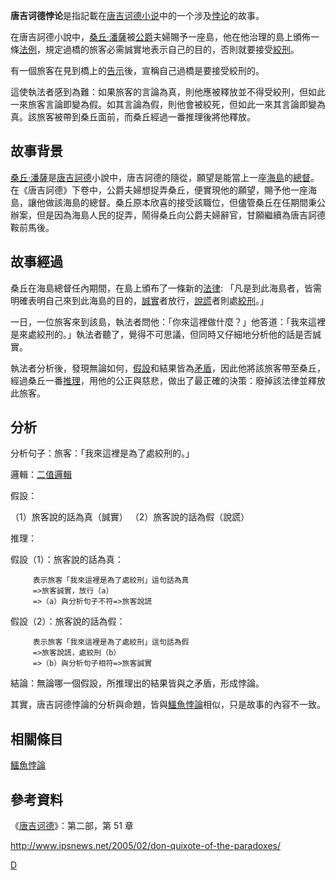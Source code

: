 
'''唐吉诃德悖论'''是指記載在[[唐吉诃德|唐吉诃德]][[小说|小说]]中的一个涉及[[悖论|悖论]]的故事。

在唐吉訶德小說中，[[桑丘·潘薩|桑丘·潘薩]]被[[公爵|公爵]]夫婦賜予一座島，他在他治理的島上頒佈一條[[法例|法例]]，規定過橋的旅客必需誠實地表示自己的目的，否則就要接受[[絞刑|絞刑]]。

有一個旅客在見到橋上的[[告示|告示]]後，宣稱自己過橋是要接受絞刑的。

這使執法者感到為難：如果旅客的言論為真，則他應被釋放並不得受絞刑，但如此一來旅客言論即變為假。如其言論為假，則他會被絞死，但如此一來其言論即變為真。該旅客被帶到桑丘面前，而桑丘經過一番推理後將他釋放。

==故事背景==
[[桑丘·潘薩|桑丘·潘薩]]是[[唐吉訶德|唐吉訶德]]小說中，唐吉訶德的隨從，願望是能當上一座[[海島|海島]]的[[總督|總督]]。在《唐吉訶德》下卷中，公爵夫婦想捉弄桑丘，便實現他的願望，賜予他一座海島，讓他做該海島的總督。桑丘原本欣喜的接受該職位，但儘管桑丘在任期間秉公辦案，但是因為海島人民的捉弄，鬧得桑丘向公爵夫婦辭官，甘願繼續為唐吉訶德鞍前馬後。

==故事經過==
桑丘在海島總督任內期間，在島上頒布了一條新的[[法律|法律]]:
「凡是到此海島者，皆需明確表明自己來到此海島的目的，[[誠實|誠實]]者放行，[[說謊|說謊]]者則處[[絞刑|絞刑]]。」

一日，一位旅客來到該島，執法者問他：「你來這裡做什麼？」他答道：「我來這裡是來處絞刑的。」執法者聽了，覺得不可思議，但同時又仔細地分析他的話是否誠實。

執法者分析後，發現無論如何，[[假設|假設]]和結果皆為[[矛盾|矛盾]]，因此他將該旅客帶至桑丘，經過桑丘一番[[推理|推理]]，用他的公正與慈悲，做出了最正確的決策：廢掉該法律並釋放此旅客。

==分析==
分析句子：旅客：「我來這裡是為了處絞刑的。」

邏輯：[[二值邏輯|二值邏輯]]

假設：

（1）旅客說的話為真（誠實）
（2）旅客說的話為假（說謊）

推理： 

假設（1）：旅客說的話為真：
      表示旅客「我來這裡是為了處絞刑」這句話為真
      =>旅客誠實，放行（a）
      =>（a）與分析句子不符=>旅客說謊

假設（2）：旅客說的話為假：
      表示旅客「我來這裡是為了處絞刑」這句話為假
      =>旅客說謊，處絞刑（b）
      =>（b）與分析句子相符=>旅客誠實

結論：無論哪一個假設，所推理出的結果皆與之矛盾，形成悖論。

其實，唐吉訶德悖論的分析與命題，皆與[[鱷魚悖論|鱷魚悖論]]相似，只是故事的內容不一致。

==相關條目==
[[鱷魚悖論|鱷魚悖論]]

==參考資料==
《[[唐吉诃德|唐吉诃德]]》：第二部，第 51 章

[[Category:悖論|D]]

http://www.ipsnews.net/2005/02/don-quixote-of-the-paradoxes/ {{Wayback|url=http://www.ipsnews.net/2005/02/don-quixote-of-the-paradoxes/ |date=20210724163753 }}